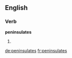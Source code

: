 ==English==

===Verb===
'''peninsulates'''

# {{en-third-person singular of|peninsulate}}

[[de:peninsulates]]
[[fr:peninsulates]]